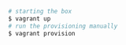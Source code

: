 <CodeSurferLayout>

```bash title="Handling the vagrantbox"
# starting the box
$ vagrant up
# run the provisioning manually
$ vagrant provision
```

</CodeSurferLayout>
